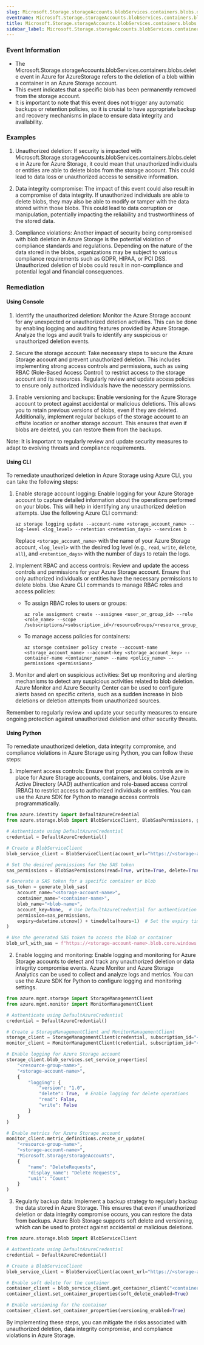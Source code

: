 ```yaml
--- 
slug: Microsoft.Storage.storageAccounts.blobServices.containers.blobs.delete
eventname: Microsoft.Storage.storageAccounts.blobServices.containers.blobs.delete
title: Microsoft.Storage.storageAccounts.blobServices.containers.blobs.delete
sidebar_label: Microsoft.Storage.storageAccounts.blobServices.containers.blobs.delete
---
```

                       
### Event Information

- The Microsoft.Storage.storageAccounts.blobServices.containers.blobs.delete event in Azure for AzureStorage refers to the deletion of a blob within a container in an Azure Storage account.
- This event indicates that a specific blob has been permanently removed from the storage account.
- It is important to note that this event does not trigger any automatic backups or retention policies, so it is crucial to have appropriate backup and recovery mechanisms in place to ensure data integrity and availability.


### Examples

1. Unauthorized deletion: If security is impacted with Microsoft.Storage.storageAccounts.blobServices.containers.blobs.delete in Azure for Azure Storage, it could mean that unauthorized individuals or entities are able to delete blobs from the storage account. This could lead to data loss or unauthorized access to sensitive information.

2. Data integrity compromise: The impact of this event could also result in a compromise of data integrity. If unauthorized individuals are able to delete blobs, they may also be able to modify or tamper with the data stored within those blobs. This could lead to data corruption or manipulation, potentially impacting the reliability and trustworthiness of the stored data.

3. Compliance violations: Another impact of security being compromised with blob deletion in Azure Storage is the potential violation of compliance standards and regulations. Depending on the nature of the data stored in the blobs, organizations may be subject to various compliance requirements such as GDPR, HIPAA, or PCI DSS. Unauthorized deletion of blobs could result in non-compliance and potential legal and financial consequences.

### Remediation

#### Using Console

1. Identify the unauthorized deletion: Monitor the Azure Storage account for any unexpected or unauthorized deletion activities. This can be done by enabling logging and auditing features provided by Azure Storage. Analyze the logs and audit trails to identify any suspicious or unauthorized deletion events.

2. Secure the storage account: Take necessary steps to secure the Azure Storage account and prevent unauthorized deletion. This includes implementing strong access controls and permissions, such as using RBAC (Role-Based Access Control) to restrict access to the storage account and its resources. Regularly review and update access policies to ensure only authorized individuals have the necessary permissions.

3. Enable versioning and backups: Enable versioning for the Azure Storage account to protect against accidental or malicious deletions. This allows you to retain previous versions of blobs, even if they are deleted. Additionally, implement regular backups of the storage account to an offsite location or another storage account. This ensures that even if blobs are deleted, you can restore them from the backups.

Note: It is important to regularly review and update security measures to adapt to evolving threats and compliance requirements.

#### Using CLI

To remediate unauthorized deletion in Azure Storage using Azure CLI, you can take the following steps:

1. Enable storage account logging: Enable logging for your Azure Storage account to capture detailed information about the operations performed on your blobs. This will help in identifying any unauthorized deletion attempts. Use the following Azure CLI command:

   ```
   az storage logging update --account-name <storage_account_name> --log-level <log_level> --retention <retention_days> --services b
   ```

   Replace `<storage_account_name>` with the name of your Azure Storage account, `<log_level>` with the desired log level (e.g., `read`, `write`, `delete`, `all`), and `<retention_days>` with the number of days to retain the logs.

2. Implement RBAC and access controls: Review and update the access controls and permissions for your Azure Storage account. Ensure that only authorized individuals or entities have the necessary permissions to delete blobs. Use Azure CLI commands to manage RBAC roles and access policies:

   - To assign RBAC roles to users or groups:
     ```
     az role assignment create --assignee <user_or_group_id> --role <role_name> --scope /subscriptions/<subscription_id>/resourceGroups/<resource_group_name>/providers/Microsoft.Storage/storageAccounts/<storage_account_name>
     ```

   - To manage access policies for containers:
     ```
     az storage container policy create --account-name <storage_account_name> --account-key <storage_account_key> --container-name <container_name> --name <policy_name> --permissions <permissions>
     ```

3. Monitor and alert on suspicious activities: Set up monitoring and alerting mechanisms to detect any suspicious activities related to blob deletion. Azure Monitor and Azure Security Center can be used to configure alerts based on specific criteria, such as a sudden increase in blob deletions or deletion attempts from unauthorized sources.

Remember to regularly review and update your security measures to ensure ongoing protection against unauthorized deletion and other security threats.

#### Using Python

To remediate unauthorized deletion, data integrity compromise, and compliance violations in Azure Storage using Python, you can follow these steps:

1. Implement access controls: Ensure that proper access controls are in place for Azure Storage accounts, containers, and blobs. Use Azure Active Directory (AAD) authentication and role-based access control (RBAC) to restrict access to authorized individuals or entities. You can use the Azure SDK for Python to manage access controls programmatically.

```python
from azure.identity import DefaultAzureCredential
from azure.storage.blob import BlobServiceClient, BlobSasPermissions, generate_blob_sas

# Authenticate using DefaultAzureCredential
credential = DefaultAzureCredential()

# Create a BlobServiceClient
blob_service_client = BlobServiceClient(account_url="https://<storage-account-name>.blob.core.windows.net", credential=credential)

# Set the desired permissions for the SAS token
sas_permissions = BlobSasPermissions(read=True, write=True, delete=True)

# Generate a SAS token for a specific container or blob
sas_token = generate_blob_sas(
    account_name="<storage-account-name>",
    container_name="<container-name>",
    blob_name="<blob-name>",
    account_key=None,  # Use DefaultAzureCredential for authentication
    permission=sas_permissions,
    expiry=datetime.utcnow() + timedelta(hours=1)  # Set the expiry time as per your requirements
)

# Use the generated SAS token to access the blob or container
blob_url_with_sas = f"https://<storage-account-name>.blob.core.windows.net/<container-name>/<blob-name>?{sas_token}"
```

2. Enable logging and monitoring: Enable logging and monitoring for Azure Storage accounts to detect and track any unauthorized deletion or data integrity compromise events. Azure Monitor and Azure Storage Analytics can be used to collect and analyze logs and metrics. You can use the Azure SDK for Python to configure logging and monitoring settings.

```python
from azure.mgmt.storage import StorageManagementClient
from azure.mgmt.monitor import MonitorManagementClient

# Authenticate using DefaultAzureCredential
credential = DefaultAzureCredential()

# Create a StorageManagementClient and MonitorManagementClient
storage_client = StorageManagementClient(credential, subscription_id="<subscription-id>")
monitor_client = MonitorManagementClient(credential, subscription_id="<subscription-id>")

# Enable logging for Azure Storage account
storage_client.blob_services.set_service_properties(
    "<resource-group-name>",
    "<storage-account-name>",
    {
        "logging": {
            "version": "1.0",
            "delete": True,  # Enable logging for delete operations
            "read": False,
            "write": False
        }
    }
)

# Enable metrics for Azure Storage account
monitor_client.metric_definitions.create_or_update(
    "<resource-group-name>",
    "<storage-account-name>",
    "Microsoft.Storage/storageAccounts",
    {
        "name": "DeleteRequests",
        "display_name": "Delete Requests",
        "unit": "Count"
    }
)
```

3. Regularly backup data: Implement a backup strategy to regularly backup the data stored in Azure Storage. This ensures that even if unauthorized deletion or data integrity compromise occurs, you can restore the data from backups. Azure Blob Storage supports soft delete and versioning, which can be used to protect against accidental or malicious deletions.

```python
from azure.storage.blob import BlobServiceClient

# Authenticate using DefaultAzureCredential
credential = DefaultAzureCredential()

# Create a BlobServiceClient
blob_service_client = BlobServiceClient(account_url="https://<storage-account-name>.blob.core.windows.net", credential=credential)

# Enable soft delete for the container
container_client = blob_service_client.get_container_client("<container-name>")
container_client.set_container_properties(soft_delete_enabled=True)

# Enable versioning for the container
container_client.set_container_properties(versioning_enabled=True)
```

By implementing these steps, you can mitigate the risks associated with unauthorized deletion, data integrity compromise, and compliance violations in Azure Storage.


 